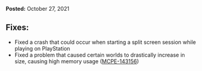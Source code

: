**Posted:** October 27, 2021

## **Fixes:**

-   Fixed a crash that could occur when starting a split screen session while playing on PlayStation
-   Fixed a problem that caused certain worlds to drastically increase in size, causing high memory usage ([MCPE-143156](https://bugs.mojang.com/browse/MCPE-143156))